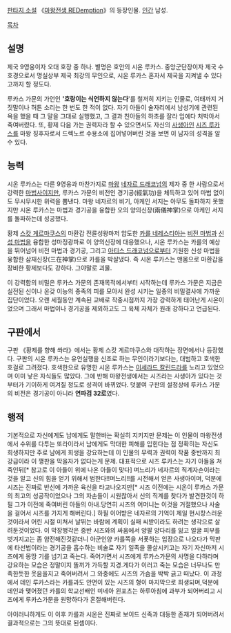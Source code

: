 [[판타지 소설]] 《[[마왕전생 REDemption]]》의 등장인물. [[인간]] 남성.

[[목차]]
== 설명 ==
제국 9영웅이자 오대 호장 중 하나. 별명은 호안의 시온 루카스. 중앙군단장이자 제국 수호경으로서 명실상부 제국 최강의 무인으로, 시온 루카스 혼자서 제국을 지켜낼 수 있다고까지 할 정도다.

루카스 가문의 가언인 ''''호랑이는 식언하지 않는다''''를 철저히 지키는 인물로, 여태까지 거짓말이나 허튼 소리는 한 번도 한 적이 없다. 자기 아들이 술자리에서 남성기에 관련된 욕을 했을 때 그 말을 그대로 실행했고, 그 결과 친아들의 하초를 잘라 입에다 처박아서 죽여버렸다. 또, 황제 다음 가는 권력자라 할 수 있으면서도 자신의 [[사생아]]인 [[시즈 루카스]]를 마왕 징후자로서 드렉노르 수용소에 집어넣어버린 것을 보면 이 남자의 성격을 알 수 있다.

== 능력 ==
시온 루카스는 다른 9영웅과 마찬가지로 [[마왕]] [[네자르 드래코넘]]의 제자 중 한 사람으로서 강력한 [[마법사]]이지만, 루카스 가문의 비전인 경기공(經氣功)을 체득하고 있어 마법 없이도 무시무시한 위력을 뽐낸다. 마왕 네자르의 비기, 아케인 서지는 아무도 돌파하지 못했지만 시온 루카스는 마법과 경기공을 융합한 오의 양의신장(兩儀神掌)으로 아케인 서지를 돌파하는데 성공했다.

황제 [[스캇 게르마쿠스]]의 마환갑 전륜성왕마저 압도한 [[카를 네레스티아]]는 [[비전 마법]]과 [[신성 마법]]을 융합한 성마정광파로 이 양의신장에 대응했으나, 시온 루카스는 카를의 예상을 뛰어넘어 비전 마법과 경기공, 그리고 [[아티스 드래코넘]]으로부터 기원한 신성 마법을 융합한 삼재신장(三在神掌)으로 카를을 박살냈다. 즉 시온 루카스는 맨몸으로 마환갑을 장비한 황제보다도 강하다. 그야말로 괴물.

이 강력함의 비밀은 루카스 가문의 존재목적에서부터 시작하는데 루카스 가문은 지금은 실전된 신이나 온갖 이능의 종족의 피를 모아서 완성 시키는 일종의 비밀결사에 가까운 집단이었다.
오랜 세월동안 계속된 교배로 작중시점까지 가장 강력하게 태어난게 시온이었으며 그래서 마법이나 경기공을 제외하고도 그 육체 자체가 원래 강하다고 언급된다.
== 구판에서 ==
구판 《황제를 향해 쏴라》에서는 황제 스캇 게르마쿠스와 대작하는 장면에서나 등장했다. 구판의 시온 루카스는 유언실행을 신조로 하는 무인이라기보다는, 대범하고 호색한 호걸로 그려졌다. 호색한으로 유명한 시온 루카스는 [[이세라드 칼린드라]]를 노리고 있었으며 이미 낳은 자식들도 많았다. 그에 반해 마왕전생에서는 시즈라는 사생아가 있다는 것부터가 기이하게 여겨질 정도로 성격이 바뀌었다. 덧붙여 구판의 설정상에 루카스 가문의 비전은 경기공이 아니라 '''연파검 32로'''였다.

== 행적 ==
기본적으로 자신에게도 남에게도 말한바는 확실히 지키지만 문제는 이 인물이 마왕전생에서 수위를 다투는 또라이라서 남에게도 막대한 피해를 입힌다는 점 정확히는 자신도 희생하지만 주로 남에게 희생을 강요하는데 이 인물의 무력과 권력이 작품 중반까지 최강급이라 이 깽판을 막을자가 없다는게 문제. 대표적으로 시즈 루카스는 자기 아들을 쳐죽인뒤[* 참고로 이 아들이 위에 나온 아들이 맞다] 며느리가 네자르의 직계자손이라는것을 알고 신의 힘을 얻기 위해서 범한다!!며느리!!를 시전해서 얻은 사생아이며, 덕분에 시즈는 진짜로 반신에 가까운 육신을 타고나오지만[* 시즈 이전에는 시온이 루카스 가문의 최고의 성공작이었으나 그의 자손들이 시원찮아서 신의 직계를 찾다가 발견한것이 하필 그가 이전에 죽여버린 아들의 아내.당연히 시즈의 어머니는 이것을 거절했으나 사술을 걸어서 시즈를 가지게 해버린다.] 하필 이어받은 네자르의 기억이 제일 현시창스러운것이라서 어린 시절 미쳐서 날뛰는 바람에 계획이 실패 씨받이라도 하려는 생각으로 살려둔것이었다.
이 막장행각은 중반 시즈와의 싸움에서 양팔 양다리를 잃고 얼굴 피부를 벗겨지고는 좀 얌전해진것같더니 아군인양 카를쪽을 서폿하는 입장으로 나오다가 막판에 타선법이라는 경기공을 흡수하는 비술로 자기 일족을 몰살시키고는 자기 자신마저 시즈에게 몽땅 기를 넘기고 죽는다.
죽어가면서 시즈에게 루카스가문의 사명을 다하라며 강요하는 모습은 정말이지 똘끼가 가득할 지경.게다가 이러고 죽는 모습은 너무나도 만족한듯한 웃음을지고 죽어버려서 그 와중에도 시즈의 가슴을 박박 긁고 떠났다.
이 과정에서 데인 루카스라는 카를과도 안면이 있는 시즈의 형이 마지막으로 희생되며,덕분에 데인과 맺어졌던 카를의 학교선배인 미네아 윈포츠는 하루아침에 과부가 되어버리고 시즈에게 루카스가문을 원망하다가 혼절해버린다.

아이러니하게도 이 이후 카를과 시온은 진짜로 보이드 신족과 대등한 존재가 되어버려서 결과적으로는 그의 뜻대로 된셈이다.
